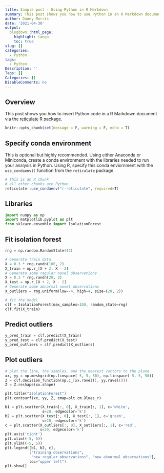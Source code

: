 ```yaml
---
title: Sample post - Using Python in R Markdown
summary: This post shows you how to use Python in an R Markdown document
author: Danny Morris
date: '2021-04-30'
output:
  blogdown::html_page:
    highlight: tango
    toc: true
slug: []
categories:
  - Python
tags:
  - Python
Description: ''
Tags: []
Categories: []
DisableComments: no
---
```


## Overview

This post shows you how to insert Python code in a R Markdown document via the [reticulate](https://rstudio.github.io/reticulate/) R package.

```r
knitr::opts_chunk$set(message = F, warning = F, echo = T)
```

## Specify conda environment

This is optional but highly recommended. Using either Anaconda or Miniconda, create a conda environment with the libraries needed to run your analysis in Python. Using R, specify this conda enviornment with the `use_condaenv()` function from the `reticulate` package.

```r
# this is an R chunk
# all other chunks are Python
reticulate::use_condaenv("r-reticulate", required=T)
```

## Libraries

```python
import numpy as np
import matplotlib.pyplot as plt
from sklearn.ensemble import IsolationForest
```

## Fit isolation forest

```python
rng = np.random.RandomState(42)

# Generate train data
X = 0.3 * rng.randn(100, 2)
X_train = np.r_[X + 2, X - 2]
# Generate some regular novel observations
X = 0.3 * rng.randn(20, 2)
X_test = np.r_[X + 2, X - 2]
# Generate some abnormal novel observations
X_outliers = rng.uniform(low=-4, high=4, size=(20, 2))

# fit the model
clf = IsolationForest(max_samples=100, random_state=rng)
clf.fit(X_train)
```

## Predict outliers

```python
y_pred_train = clf.predict(X_train)
y_pred_test = clf.predict(X_test)
y_pred_outliers = clf.predict(X_outliers)
```

## Plot outliers

```python
# plot the line, the samples, and the nearest vectors to the plane
xx, yy = np.meshgrid(np.linspace(-5, 5, 50), np.linspace(-5, 5, 50))
Z = clf.decision_function(np.c_[xx.ravel(), yy.ravel()])
Z = Z.reshape(xx.shape)

plt.title("IsolationForest")
plt.contourf(xx, yy, Z, cmap=plt.cm.Blues_r)

b1 = plt.scatter(X_train[:, 0], X_train[:, 1], c='white',
                 s=20, edgecolor='k')
b2 = plt.scatter(X_test[:, 0], X_test[:, 1], c='green',
                 s=20, edgecolor='k')
c = plt.scatter(X_outliers[:, 0], X_outliers[:, 1], c='red',
                s=20, edgecolor='k')
plt.axis('tight')
plt.xlim((-5, 5))
plt.ylim((-5, 5))
plt.legend([b1, b2, c],
           ["training observations",
            "new regular observations", "new abnormal observations"],
           loc="upper left")
plt.show()
```

